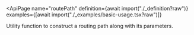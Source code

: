 
<ApiPage
  name="routePath"
  definition={await import("./_definition?raw")}
  examples={[await import("./_examples/basic-usage.tsx?raw")]}
>
  Utility function to construct a routing path along with its parameters.
</ApiPage>
